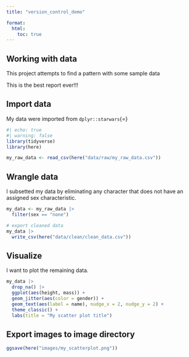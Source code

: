 ```yaml
---
title: "version_control_demo"

format: 
  html:
    toc: true
---
```


## Working with data

This project attempts to find a pattern with some sample data

This is the best report ever!!!

## Import data

My data were imported from `dplyr::starwars`{=}

```r
#| echo: true
#| warning: false
library(tidyverse)
library(here)

my_raw_data <- read_csv(here("data/raw/my_raw_data.csv"))
```

## Wrangle data

I subsetted my data by eliminating any character that does not have an assigned sex characteristic.

```r
my_data <- my_raw_data |> 
  filter(sex == "none")

# export cleaned data
my_data |> 
  write_csv(here("data/clean/clean_data.csv"))
```

## Visualize

I want to plot the remaining data.

```r
my_data |> 
  drop_na() |> 
  ggplot(aes(height, mass)) +
  geom_jitter(aes(color = gender)) +
  geom_text(aes(label = name), nudge_x = 2, nudge_y = 2) +
  theme_classic() +
  labs(title = "My scatter plot title")
```

## Export images to image directory

```r
ggsave(here("images/my_scatterplot.png"))
```
